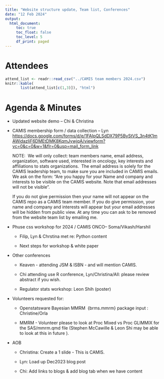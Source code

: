 ```yaml
---
title: "Website structure update, Team list, Conferences"
date: "12 Feb 2024"
output:
  html_document: 
     toc: true
     toc_float: false
     toc_level: 5
     df_print: paged
---
```


# Attendees

```r
attend_list <- readr::read_csv("../CAMIS team members 2024.csv")
knitr::kable(
       list(attend_list[c(1,3)]), "html")
```

# Agenda & Minutes

-   Updated website demo -- Chi & Christina

-   CAMIS membership form / data collection -- Lyn\
    <https://docs.google.com/forms/d/e/1FAIpQLSdDX79P5ByStVS_3n4tK1mAWidazIiF6DMEtDMK8KqmJywjqA/viewform?vc=0&c=0&w=1&flr=0&usp=mail_form_link>

    NOTE:  We will only collect: team members name, email address, organization, software used, interested in oncology, key interests and affiliations to stats organizations.  The email address is solely for the CAMIS leadership team, to make sure you are included in CAMIS emails.\
    We ask on the form: "Are you happy for your Name and company and interests to be visible on the CAMIS website. Note that email addresses will not be visible". 

    If you do not give permission then your name will not appear on the CAMIS repo as a CAMIS team member. If you do give permission, your name and company and interests will appear but your email addresses will be hidden from
    public view. At any time you can ask to be removed from the website team list by emailing me.

-   Phuse css workshop for 2024 / CAMIS ONCO-- Soma/Vikash/Harshil

    -   Filip, Lyn & Chrstina met re: Python content

    -   Next steps for workshop & white paper

-   Other conferences

    -   Keaven - attending JSM & ISBN - and will mention CAMIS.

    -   Chi attending use R conference, Lyn/Christina/All: please review abstract if you wish.

    -   Regulator stats workshop: Leon Shih (poster)

-   Volunteers requested for:

    -   Openstatsware Bayesian MMRM  {brms.mmrm} package input :  Christine/Orla

    -   MMRM - Volunteer please to look at Proc Mixed vs Proc GLIMMIX for the SAS/mmrm.qmd file (Stephen McCawille & Leon Shi may be able to look at this in future ).

-   AOB

    -   Christina: Create a 1 slide - This is CAMIS.

    -   Lyn: Load up Dec2023 blog post

    -   Chi: Add links to blogs & add blog tab when we have content
